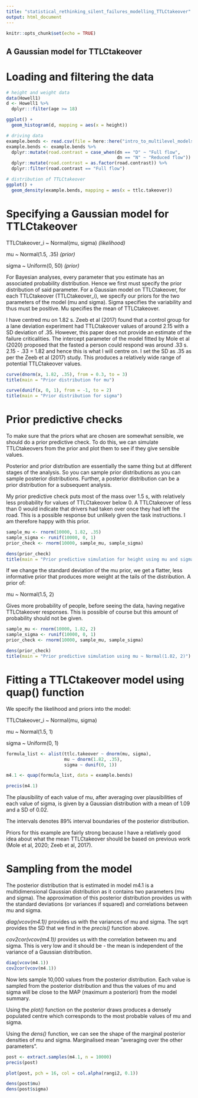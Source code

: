 ---
title: "statistical_rethinking_silent_failures_modelling_TTLCtakeover"
output: html_document
---

```{r setup, include=FALSE}
knitr::opts_chunk$set(echo = TRUE)
```

## A Gaussian model for TTLCtakeover

# Loading and filtering the data

```{r}
# height and weight data
data(Howell1)
d <- Howell1 %>%
  dplyr:::filter(age >= 18)

ggplot() +
  geom_histogram(d, mapping = aes(x = height))

# driving data
example.bends <- read.csv(file = here::here("intro_to_multilevel_models/example.bends.csv"))
example.bends <- example.bends %>%
  dplyr::mutate(road.contrast = case_when(dn == "D" ~ "Full flow",
                                          dn == "N" ~ "Reduced flow")) %>%
  dplyr::mutate(road.contrast = as.factor(road.contrast)) %>%
  dplyr::filter(road.contrast == "Full flow")

# distribution of TTLCtakeover
ggplot() +
  geom_density(example.bends, mapping = aes(x = ttlc.takeover))
```

# Specifying a Gaussian model for TTLCtakeover

TTLCtakeover_i ~ Normal(mu, sigma) *(likelihood)*

mu ~ Normal(1.5, .35) *(prior)*

sigma ~ Uniform(0, 50) *(prior)*

For Bayesian analyses, every parameter that you estimate has an associated probability distribution. Hence we first must specify the prior distribution of said parameter. For a Gaussian model on TTLCtakeover, for each TTLCtakeover (TTLCtakeover_i), we specify our priors for the two parameters of the model (mu and sigma). Sigma specifies the variability and thus must be positive. Mu specifies the mean of TTLCtakeover. 

I have centred mu on 1.82 s. Zeeb et al (2017) found that a control group for a lane deviation experiment had TTLCtakeover values of around 2.15 with a SD deviation of .35. However, this paper does not provide an estimate of the failure criticalities. The intercept parameter of the model fitted by Mole et al (2020) proposed that the fasted a person could respond was around .33 s. 2.15 - .33 = 1.82 and hence this is what I will centre on. I set the SD as .35 as per the Zeeb et al (2017) study. This produces a relatively wide range of potential TTLCtakeover values. 

```{r}
curve(dnorm(x, 1.82, .35), from = 0.3, to = 3)
title(main = "Prior distribution for mu")

curve(dunif(x, 0, 1), from = -1, to = 2)
title(main = "Prior distribution for sigma")
```

# Prior predictive checks

To make sure that the priors what are chosen are somewhat sensible, we should do a prior predictive check. To do this, we can simulate TTLCtakeovers from the prior and plot them to see if they give sensible values.

Posterior and prior distribution are essentially the same thing but at different stages of the analysis. So you can sample prior distributions as you can sample posterior distributions. Further, a posterior distribution can be a prior distribution for a subsequent analysis. 

My prior predictive check puts most of the mass over 1.5 s, with relatively less probability for values of TTLCtakeover below 0. A TTLCtakeover of less than 0 would indicate that drivers had taken over once they had left the road. This is a possible response but unlikely given the task instructions. I am therefore happy with this prior. 

```{r}
sample_mu <- rnorm(10000, 1.82, .35)
sample_sigma <- runif(10000, 0, 1)
prior_check <- rnorm(10000, sample_mu, sample_sigma)

dens(prior_check)
title(main = "Prior predictive simulation for height using mu and sigma priors")
```
If we change the standard deviation of the mu prior, we get a flatter, less informative prior that produces more weight at the tails of the distribution. A prior of:

mu ~ Normal(1.5, 2) 

Gives more probability of people, before seeing the data, having negative TTLCtakeover responses. This is possible of course but this amount of probability should not be given. 

```{r}
sample_mu <- rnorm(10000, 1.82, 2)
sample_sigma <- runif(10000, 0, 1)
prior_check <- rnorm(10000, sample_mu, sample_sigma)

dens(prior_check)
title(main = "Prior predictive simulation using mu ~ Normal(1.82, 2)")
```

# Fitting a TTLCtakeover model using quap() function

We specify the likelihood and priors into the model:

TTLCtakeover_i ~ Normal(mu, sigma)

mu ~ Normal(1.5, 1)

sigma ~ Uniform(0, 1)

```{r}
formula_list <- alist(ttlc.takeover ~ dnorm(mu, sigma),
                      mu ~ dnorm(1.82, .35),
                      sigma ~ dunif(0, 1))

m4.1 <- quap(formula_list, data = example.bends)

precis(m4.1)
```

The plausibility of each value of mu, after averaging over plausibilities of each value of sigma, is given by a Gaussian distribution with a mean of 1.09 and a SD of 0.02.

The intervals denotes 89% interval boundaries of the posterior distribution. 

Priors for this example are fairly strong because I have a relatively good idea about what the mean TTLCtakeover should be based on previous work (Mole et al, 2020; Zeeb et al, 2017).

# Sampling from the model

The posterior distribution that is estimated in model m4.1 is a multidimensional Gaussian distribution as it contains two parameters (mu and sigma). The approximation of this posterior distribution provides us with the standard deviations (or variances if squared) and correlations between mu and sigma. 

*diag(vcov(m4.1))* provides us with the variances of mu and sigma. The sqrt provides the SD that we find in the *precis()* function above. 

*cov2cor(vcov(m4.1))* provides us with the correlation between mu and sigma. This is very low and it should be - the mean is independent of the variance of a Gaussian distribution. 


```{r}
diag(vcov(m4.1))
cov2cor(vcov(m4.1))
```

Now lets sample 10,000 values from the posterior distribution. Each value is sampled from the posterior distribution and thus the values of mu and sigma will be close to the MAP (maximum a posteriori) from the model summary.

Using the *plot()* function on the posterior draws produces a densely populated centre which corresponds to the most probable values of mu and sigma. 

Using the *dens()* function, we can see the shape of the marginal posterior densities of mu and sigma. Marginalised  mean "averaging over the other parameters". 

```{r}
post <- extract.samples(m4.1, n = 10000)
precis(post)

plot(post, pch = 16, col = col.alpha(rangi2, 0.1))

dens(post$mu)
dens(post$sigma)
```
